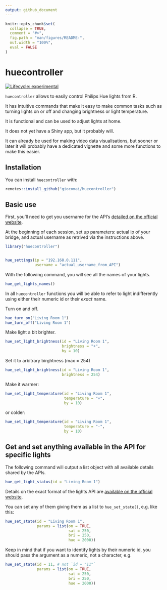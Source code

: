 ```yaml
---
output: github_document
---
```


<!-- README.md is generated from README.Rmd. Please edit that file -->

```r
knitr::opts_chunk$set(
  collapse = TRUE,
  comment = "#>",
  fig.path = "man/figures/README-",
  out.width = "100%", 
  eval = FALSE
)
```

# huecontroller

<!-- badges: start -->
[![Lifecycle: experimental](https://img.shields.io/badge/lifecycle-experimental-orange.svg)](https://www.tidyverse.org/lifecycle/#experimental)
<!-- badges: end -->

`huecontroller` allows to easily control Philips Hue lights from R. 

It has intuitive commands that make it easy to make common tasks such as turning lights on or off and changing brightness or light temperature. 

It is functional and can be used to adjust lights at home. 

It does not yet have a Shiny app, but it probably will. 

It can already be used for making video data visualisations, but sooner or later it will probably have a dedicated vignette and some more functions to make this easier. 

## Installation

You can install `huecontroller` with:

``` r
remotes::install_github("giocomai/huecontroller")
```

## Basic use

First, you'll need to get you username for the API's [detailed on the official website](https://developers.meethue.com/develop/get-started-2/).


At the beginning of each session, set up parameters: actual ip of your bridge, and actual username as retrived via the instructions above.
```r
library("huecontroller")


hue_settings(ip = "192.168.0.111",
             username = "actual_username_from_API")

```


With the following command, you will see all the names of your lights. 

```r
hue_get_lights_names()
```

In all `huecontroller` functions you will be able to refer to light indifferently using either their numeric id or their *exact* name.

Turn on and off.

```r
hue_turn_on("Living Room 1")
hue_turn_off("Living Room 1")
```


Make light a bit brighter. 
```r
hue_set_light_brightness(id = "Living Room 1",
                         brightness = "+",
                         by = 10)
```


Set it to arbitrary birghtness (max = 254)
```r
hue_set_light_brightness(id = "Living Room 1",
                         brightness = 254)
```


Make it warmer:
```r
hue_set_light_temperature(id = "Living Room 1",
                          temperature = "+",
                          by = 10)
```

or colder:
```r
hue_set_light_temperature(id = "Living Room 1",
                          temperature = "-",
                          by = 10)
```


## Get and set anything available in the API for specific lights

The following command will output a list object with all available details shared by the APIs.

```r
hue_get_light_status(id = "Living Room 1")
```


Details on the exact format of the lights API are [available on the official website](https://developers.meethue.com/develop/hue-api/).

You can set any of them giving them as a list to `hue_set_state()`, e.g. like this:

```r
hue_set_state(id = "Living Room 1",
              params = list(on = TRUE,
                            sat = 250, 
                            bri = 250, 
                            hue = 2000))
```

Keep in mind that if you want to identify lights by their numeric id, you should pass the argument as a numeric, not a character, e.g.

```r
hue_set_state(id = 11, # not `id = "11"`
              params = list(on = TRUE,
                            sat = 250, 
                            bri = 250, 
                            hue = 2000))
```

